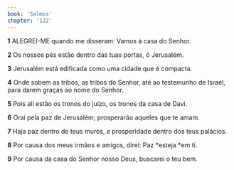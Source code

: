 ```yaml
---
book: 'Salmos'
chapter: '122'
---
```


**1** ALEGREI-ME quando me disseram: Vamos à casa do Senhor.

**2** Os nossos pés estão dentro das tuas portas, ó Jerusalém.

**3** Jerusalém está edificada como uma cidade que é compacta.

**4** Onde sobem as tribos, as tribos do Senhor, até ao testemunho de Israel, para darem graças ao nome do Senhor.

**5** Pois ali estão os tronos do juízo, os tronos da casa de Davi.

**6** Orai pela paz de Jerusalém; prosperarão aqueles que te amam.

**7** Haja paz dentro de teus muros, _e_ prosperidade dentro dos teus palácios.

**8** Por causa dos meus irmãos e amigos, direi: Paz *esteja *em ti.

**9** Por causa da casa do Senhor nosso Deus, buscarei o teu bem.
